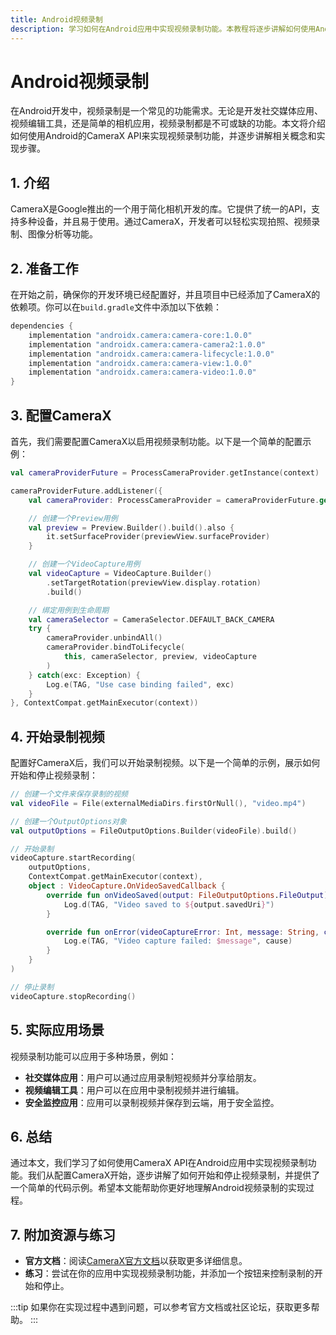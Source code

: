 ```yaml
---
title: Android视频录制
description: 学习如何在Android应用中实现视频录制功能。本教程将逐步讲解如何使用Android的CameraX API进行视频录制，并提供代码示例和实际应用场景。
---
```


# Android视频录制

在Android开发中，视频录制是一个常见的功能需求。无论是开发社交媒体应用、视频编辑工具，还是简单的相机应用，视频录制都是不可或缺的功能。本文将介绍如何使用Android的CameraX API来实现视频录制功能，并逐步讲解相关概念和实现步骤。

## 1. 介绍

CameraX是Google推出的一个用于简化相机开发的库。它提供了统一的API，支持多种设备，并且易于使用。通过CameraX，开发者可以轻松实现拍照、视频录制、图像分析等功能。

## 2. 准备工作

在开始之前，确保你的开发环境已经配置好，并且项目中已经添加了CameraX的依赖项。你可以在`build.gradle`文件中添加以下依赖：

```groovy
dependencies {
    implementation "androidx.camera:camera-core:1.0.0"
    implementation "androidx.camera:camera-camera2:1.0.0"
    implementation "androidx.camera:camera-lifecycle:1.0.0"
    implementation "androidx.camera:camera-view:1.0.0"
    implementation "androidx.camera:camera-video:1.0.0"
}
```

## 3. 配置CameraX

首先，我们需要配置CameraX以启用视频录制功能。以下是一个简单的配置示例：

```kotlin
val cameraProviderFuture = ProcessCameraProvider.getInstance(context)

cameraProviderFuture.addListener({
    val cameraProvider: ProcessCameraProvider = cameraProviderFuture.get()

    // 创建一个Preview用例
    val preview = Preview.Builder().build().also {
        it.setSurfaceProvider(previewView.surfaceProvider)
    }

    // 创建一个VideoCapture用例
    val videoCapture = VideoCapture.Builder()
        .setTargetRotation(previewView.display.rotation)
        .build()

    // 绑定用例到生命周期
    val cameraSelector = CameraSelector.DEFAULT_BACK_CAMERA
    try {
        cameraProvider.unbindAll()
        cameraProvider.bindToLifecycle(
            this, cameraSelector, preview, videoCapture
        )
    } catch(exc: Exception) {
        Log.e(TAG, "Use case binding failed", exc)
    }
}, ContextCompat.getMainExecutor(context))
```

## 4. 开始录制视频

配置好CameraX后，我们可以开始录制视频。以下是一个简单的示例，展示如何开始和停止视频录制：

```kotlin
// 创建一个文件来保存录制的视频
val videoFile = File(externalMediaDirs.firstOrNull(), "video.mp4")

// 创建一个OutputOptions对象
val outputOptions = FileOutputOptions.Builder(videoFile).build()

// 开始录制
videoCapture.startRecording(
    outputOptions,
    ContextCompat.getMainExecutor(context),
    object : VideoCapture.OnVideoSavedCallback {
        override fun onVideoSaved(output: FileOutputOptions.FileOutput) {
            Log.d(TAG, "Video saved to ${output.savedUri}")
        }

        override fun onError(videoCaptureError: Int, message: String, cause: Throwable?) {
            Log.e(TAG, "Video capture failed: $message", cause)
        }
    }
)

// 停止录制
videoCapture.stopRecording()
```

## 5. 实际应用场景

视频录制功能可以应用于多种场景，例如：

- **社交媒体应用**：用户可以通过应用录制短视频并分享给朋友。
- **视频编辑工具**：用户可以在应用中录制视频并进行编辑。
- **安全监控应用**：应用可以录制视频并保存到云端，用于安全监控。

## 6. 总结

通过本文，我们学习了如何使用CameraX API在Android应用中实现视频录制功能。我们从配置CameraX开始，逐步讲解了如何开始和停止视频录制，并提供了一个简单的代码示例。希望本文能帮助你更好地理解Android视频录制的实现过程。

## 7. 附加资源与练习

- **官方文档**：阅读[CameraX官方文档](https://developer.android.com/training/camerax)以获取更多详细信息。
- **练习**：尝试在你的应用中实现视频录制功能，并添加一个按钮来控制录制的开始和停止。

:::tip
如果你在实现过程中遇到问题，可以参考官方文档或社区论坛，获取更多帮助。
:::